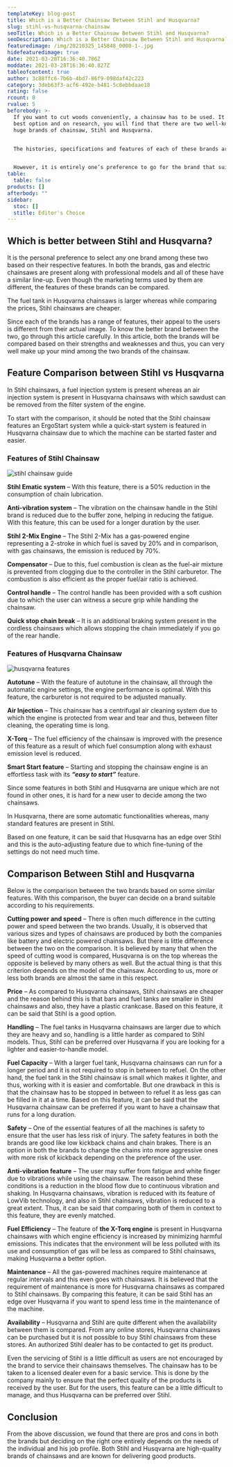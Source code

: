 ```yaml
---
templateKey: blog-post
title: Which is a Better Chainsaw Between Stihl and Husqvarna?
slug: stihl-vs-husqvarna-chainsaw
seoTitle: Which is a Better Chainsaw Between Stihl and Husqvarna?
seoDescription: Which is a Better Chainsaw Between Stihl and Husqvarna?
featuredimage: /img/20210325_145848_0000-1-.jpg
hidefeaturedimage: true
date: 2021-03-28T16:36:40.786Z
moddate: 2021-03-28T16:36:40.827Z
tableofcontent: true
author: 3c88ffc6-7b6b-4bd7-86f9-098daf42c223
category: 3deb63f3-acf6-492e-b481-5c8ebbdaae18
rating: false
rcount: 0
rvalue: 5
beforebody: >-
  If you want to cut woods conveniently, a chainsaw has to be used. It is the
  best option and on research, you will find that there are two well-known and
  huge brands of chainsaw, Stihl and Husqvarna.


  The histories, specifications and features of each of these brands are different even though the main work of both of them is to cut wood. Being the top competitors of chainsaws in the world, both these two brands show an impressive line of professional products and selecting the best brand among the two becomes a little difficult. So let’s talk about Which is a ***Better Chainsaw Between Stihl and Husqvarna?***


  However, it is entirely one’s preference to go for the brand that suits him the most. If you are confused between Stihl and Husqvarna and need some help in selecting anyone from them, you are at the right place.
table:
  table: false
products: []
afterbody: ""
sidebar:
  stoc: []
  stitle: Editor's Choice
---
```

## **Which is better between Stihl and Husqvarna?**

It is the personal preference to select any one brand among these two based on their respective features. In both the brands, gas and electric chainsaws are present along with professional models and all of these have a similar line-up. Even though the marketing terms used by them are different, the features of these brands can be compared. 

The fuel tank in Husqvarna chainsaws is larger whereas while comparing the prices, Stihl chainsaws are cheaper.

Since each of the brands has a range of features, their appeal to the users is different from their actual image. To know the better brand between the two, go through this article carefully. In this article, both the brands will be compared based on their strengths and weaknesses and thus, you can very well make up your mind among the two brands of the chainsaw.

## **Feature Comparison between Stihl vs Husqvarna**

In Stihl chainsaws, a fuel injection system is present whereas an air injection system is present in Husqvarna chainsaws with which sawdust can be removed from the filter system of the engine. 

To start with the comparison, it should be noted that the Stihl chainsaw features an ErgoStart system while a quick-start system is featured in Husqvarna chainsaw due to which the machine can be started faster and easier.

### **Features of Stihl Chainsaw**

![stihl chainsaw guide](https://powertoolsdiy.com/wp-content/uploads/chainsaw-2192639_640.jpg)

**Stihl Ematic system** – With this feature, there is a 50% reduction in the consumption of chain lubrication.

**Anti-vibration system** – The vibration on the chainsaw handle in the Stihl brand is reduced due to the buffer zone, helping in reducing the fatigue. With this feature, this can be used for a longer duration by the user.

**Stihl 2-Mix Engine** – The Stihl 2-Mix has a gas-powered engine representing a 2-stroke in which fuel is saved by 20% and in comparison, with gas chainsaws, the emission is reduced by 70%.

**Compensator** – Due to this, fuel combustion is clean as the fuel-air mixture is prevented from clogging due to the controller in the Stihl carburetor. The combustion is also efficient as the proper fuel/air ratio is achieved.

**Control handle** – The control handle has been provided with a soft cushion due to which the user can witness a secure grip while handling the chainsaw.

**Quick stop chain break** – It is an additional braking system present in the cordless chainsaws which allows stopping the chain immediately if you go of the rear handle.

### **Features of Husqvarna Chainsaw**

![husqvarna features](https://powertoolsdiy.com/wp-content/uploads/log-cutter-2192640_640.png)

**Autotune** – With the feature of autotune in the chainsaw, all through the automatic engine settings, the engine performance is optimal. With this feature, the carburetor is not required to be adjusted manually.

**Air Injection** – This chainsaw has a centrifugal air cleaning system due to which the engine is protected from wear and tear and thus, between filter cleaning, the operating time is long.

**X-Torq** – The fuel efficiency of the chainsaw is improved with the presence of this feature as a result of which fuel consumption along with exhaust emission level is reduced.

**Smart Start feature** – Starting and stopping the chainsaw engine is an effortless task with its ***“easy to start”*** feature.

Since some features in both Stihl and Husqvarna are unique which are not found in other ones, it is hard for a new user to decide among the two chainsaws.

In Husqvarna, there are some automatic functionalities whereas, many standard features are present in Stihl.

Based on one feature, it can be said that Husqvarna has an edge over Stihl and this is the auto-adjusting feature due to which fine-tuning of the settings do not need much time.

## **Comparison Between Stihl and Husqvarna**

Below is the comparison between the two brands based on some similar features. With this comparison, the buyer can decide on a brand suitable according to his requirements.

**Cutting power and speed** – There is often much difference in the cutting power and speed between the two brands. Usually, it is observed that various sizes and types of chainsaws are produced by both the companies like battery and electric powered chainsaws. But there is little difference between the two on the comparison. It is believed by many that when the speed of cutting wood is compared, Husqvarna is on the top whereas the opposite is believed by many others as well. But the actual thing is that this criterion depends on the model of the chainsaw. According to us, more or less both brands are almost the same in this respect.

**Price** – As compared to Husqvarna chainsaws, Stihl chainsaws are cheaper and the reason behind this is that bars and fuel tanks are smaller in Stihl chainsaws and also, they have a plastic crankcase. Based on this feature, it can be said that Stihl is a good option.

**Handling** – The fuel tanks in Husqvarna chainsaws are larger due to which they are heavy and so, handling is a little harder as compared to Stihl models. Thus, Stihl can be preferred over Husqvarna if you are looking for a lighter and easier-to-handle model.

**Fuel Capacity** – With a larger fuel tank, Husqvarna chainsaws can run for a longer period and it is not required to stop in between to refuel. On the other hand, the fuel tank in the Stihl chainsaw is small which makes it lighter, and thus, working with it is easier and comfortable. But one drawback in this is that the chainsaw has to be stopped in between to refuel it as less gas can be filled in it at a time. Based on this feature, it can be said that the Husqvarna chainsaw can be preferred if you want to have a chainsaw that runs for a long duration.

**Safety** – One of the essential features of all the machines is safety to ensure that the user has less risk of injury. The safety features in both the brands are good like low kickback chains and chain brakes. There is an option in both the brands to change the chains into more aggressive ones with more risk of kickback depending on the preference of the user.

**Anti-vibration feature** – The user may suffer from fatigue and white finger due to vibrations while using the chainsaw. The reason behind these conditions is a reduction in the blood flow due to continuous vibration and shaking. In Husqvarna chainsaws, vibration is reduced with its feature of LowVib technology, and also in Stihl chainsaws, vibration is reduced to a great extent. Thus, it can be said that comparing both of them in context to this feature, they are evenly matched.

**Fuel Efficiency** – The feature of **the X-Torq engine** is present in Husqvarna chainsaws with which engine efficiency is increased by minimizing harmful emissions. This indicates that the environment will be less polluted with its use and consumption of gas will be less as compared to Stihl chainsaws, making Husqvarna a better option.

**Maintenance** – All the gas-powered machines require maintenance at regular intervals and this even goes with chainsaws. It is believed that the requirement of maintenance is more for Husqvarna chainsaws as compared to Stihl chainsaws. By comparing this feature, it can be said Stihl has an edge over Husqvarna if you want to spend less time in the maintenance of the machine.

**Availability** – Husqvarna and Stihl are quite different when the availability between them is compared. From any online stores, Husqvarna chainsaws can be purchased but it is not possible to buy Stihl chainsaws from these stores. An authorized Stihl dealer has to be contacted to get its product.

Even the servicing of Stihl is a little difficult as users are not encouraged by the brand to service their chainsaws themselves. The chainsaw has to be taken to a licensed dealer even for a basic service. This is done by the company mainly to ensure that the perfect quality of the products is received by the user. But for the users, this feature can be a little difficult to manage, and thus Husqvarna can be preferred over Stihl.

## **Conclusion**

From the above discussion, we found that there are pros and cons in both the brands but deciding on the right one entirely depends on the needs of the individual and his job profile. Both Stihl and Husqvarna are high-quality brands of chainsaws and are known for delivering good products.
